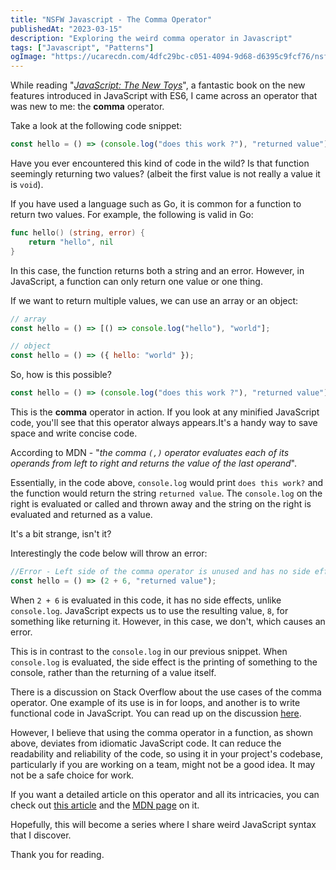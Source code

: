 ```yaml
---
title: "NSFW Javascript - The Comma Operator"
publishedAt: "2023-03-15"
description: "Exploring the weird comma operator in Javascript"
tags: ["Javascript", "Patterns"]
ogImage: "https://ucarecdn.com/4dfc29bc-c051-4094-9d68-d6395c9fcf76/nsfwjs.png"
---
```


While reading "[_JavaScript: The New Toys_](https://www.amazon.co.uk/JavaScript-Toys-T-J-Crowder/dp/1119367956)", a fantastic book on the new features introduced in JavaScript with ES6, I came across an operator that was new to me: the **comma** operator.

Take a look at the following code snippet:

```js
const hello = () => (console.log("does this work ?"), "returned value");
```

Have you ever encountered this kind of code in the wild? Is that function seemingly returning two values? (albeit the first value is not really a value it is `void`).

If you have used a language such as Go, it is common for a function to return two values. For example, the following is valid in Go:

```go
func hello() (string, error) {
    return "hello", nil
}
```

In this case, the function returns both a string and an error. However, in JavaScript, a function can only return one value or one thing.

If we want to return multiple values, we can use an array or an object:

```js
// array
const hello = () => [() => console.log("hello"), "world"];

// object
const hello = () => ({ hello: "world" });
```

So, how is this possible?

```js
const hello = () => (console.log("does this work ?"), "returned value");
```

This is the **comma** operator in action. If you look at any minified JavaScript code, you'll see that this operator always appears.It's a handy way to save space and write concise code.

According to MDN - "_the comma `(,)` operator evaluates each of its operands from left to right and returns the value of the last operand_".

Essentially, in the code above, `console.log` would print `does this work?` and the function would return the string `returned value`. The `console.log` on the right is evaluated or called and thrown away and the string on the right is evaluated and returned as a value.

It's a bit strange, isn't it?

Interestingly the code below will throw an error:

```js
//Error - Left side of the comma operator is unused and has no side effects.
const hello = () => (2 + 6, "returned value");
```

When `2 + 6` is evaluated in this code, it has no side effects, unlike `console.log`. JavaScript expects us to use the resulting value, `8`, for something like returning it. However, in this case, we don't, which causes an error.

This is in contrast to the `console.log` in our previous snippet. When `console.log` is evaluated, the side effect is the printing of something to the console, rather than the returning of a value itself.

There is a discussion on Stack Overflow about the use cases of the comma operator. One example of its use is in for loops, and another is to write functional code in JavaScript. You can read up on the discussion [here](https://stackoverflow.com/questions/9579546/when-is-the-comma-operator-useful).

However, I believe that using the comma operator in a function, as shown above, deviates from idiomatic JavaScript code. It can reduce the readability and reliability of the code, so using it in your project's codebase, particularly if you are working on a team, might not be a good idea. It may not be a safe choice for work.

If you want a detailed article on this operator and all its intricacies, you can check out [this article](https://javascriptweblog.wordpress.com/2011/04/04/the-javascript-comma-operator/) and the [MDN page](https://developer.mozilla.org/en-US/docs/Web/JavaScript/Reference/Operators/Comma_Operator) on it.

Hopefully, this will become a series where I share weird JavaScript syntax that I discover.

Thank you for reading.
